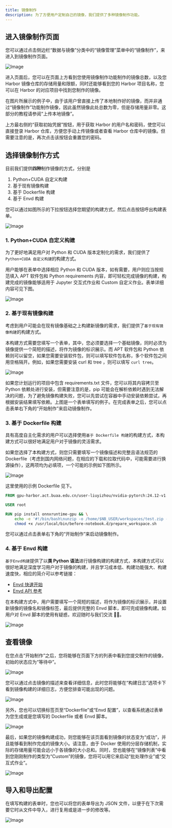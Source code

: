 ```yaml
---
title: 镜像制作
description: 为了方便用户定制自己的镜像，我们提供了多种镜像制作功能。
---
```


## 进入镜像制作页面

您可以通过点击侧边栏“数据与镜像”分类中的“镜像管理”菜单中的“镜像制作”，来进入到镜像制作页面。

![Image](./img/imagebuild-homepage.png)

进入页面后，您可以在页面上方看到您使用镜像制作功能制作的镜像总数，以及您 Harbor 镜像仓库的存储用量和限额，同时还能够看到您的 Harbor 项目名称，您可以在 Harbor 的对应项目中找到您制作的镜像。

在图片所展示的例子中，由于该用户曾直接上传了本地制作好的镜像，而并非通过“镜像制作”功能制作镜像，因此虽然镜像此处总数为零，但是存储用量非零。这部分的教程请参阅“上传本地镜像”。

上方最右侧的“获取初始凭据”按钮，用于获取 Harbor 的用户名和密码，使您可以直接登录 Harbor 仓库，方便您手动上传镜像或者查看 Harbor 仓库中的镜像。但需要注意的是，再次点击该按钮会重置您的密码。

## 选择镜像制作方式

目前我们提供**四种**制作镜像的方式，分别是

1. Python+CUDA 自定义构建
2. 基于现有镜像构建
3. 基于 Dockerfile 构建
4. 基于 Envd 构建

您可以通过如图所示的下拉按钮选择您期望的构建方式，然后点击按钮呼出构建表单。

![Image](./img/imagebuild-dropdown.png)

### 1. Python+CUDA 自定义构建

为了更好地满足用户对 Python 和 CUDA 版本定制化的需求，我们提供了`Python+CUDA 自定义构建`的构建方式。

用户能够在表单中选择相应 Python 和 CUDA 版本，如有需要，用户则应当按规范填入 APT 软件包和 Python requirements 内容，即可轻松完成镜像的构建，构建完成的镜像能够适用于 Jupyter 交互式作业和 Custom 自定义作业。表单详细内容可见下图。

![Image](./img/imagebuild-python+cuda.png)

### 2. 基于现有镜像构建

考虑到用户可能会在现有镜像基础之上构建新镜像的需求，我们提供了`基于现有镜像构建`的构建方式。

本构建方式需要您填写一个表单，其中，您必须要选择一个基础镜像，同时必须为镜像提供一个简短的描述，将作为镜像的标识展示。而 APT 软件包和 Python 依赖则可以留空，如果您需要安装软件包，则可以填写软件包名称，多个软件包之间用空格隔开。例如，如果您需要安装 curl 和 tree ，则可以填写 `curl tree`。

![Image](./img/imagebuild-package.png)

如果您计划运行的项目中包含 requirements.txt 文件，您可以将其内容拷贝至 Python 依赖处进行安装，但需要注意的是，pip 可能会在解析依赖时遇到无法解决的问题，为了避免镜像构建失败，您可以先尝试在容器中手动安装依赖尝试，再根据安装结果填写依赖。上图是一个表单填写的例子。在完成表单之后，您可以点击表单右下角的“开始制作”来启动镜像制作。

### 3. 基于 Dockerfile 构建

具有高度自主化需求的用户可以选择使用`基于 Dockerfile 构建`的构建方式，本构建方式可以很好地满足用户对于镜像的灵活需求。

如果您选择了本构建方式，则您只需要填写一个镜像描述和完整且语法规范的 Dockerfile（考虑到国内网络问题，在相应的下载和拉取代码中，可能需要进行换源操作），这两项均为必填项，一个可能的示例如下图所示。

![Image](./img/imagebuild-dockerfile.png)

这里使用的示例 Dockerfile 见下。

```dockerfile
FROM gpu-harbor.act.buaa.edu.cn/user-liuyizhou/nvidia-pytorch:24.12-v1.2.1

USER root

RUN pip install onnxruntime-gpu && \
    echo -e '#!/bin/bash\nunzip -o /home/$NB_USER/workspaces/test.zip -d /workspace/test' >> /usr/local/bin/before-notebook.d/prepare_workspace.sh && \
    chmod +x /usr/local/bin/before-notebook.d/prepare_workspace.sh
```

您可以通过点击表单右下角的“开始制作”来启动镜像制作。

### 4. 基于 Envd 构建

`基于Envd构建`提供了以**类 Python 语法**进行镜像构建的构建方式，本构建方式可以很好地满足深度学习用户对于镜像的构建，并且学习成本低、构建功能强大、构建速度快，相应的简介可以参考链接：

<Callout title="参考资料">

- [Envd 快速开始](https://envd.tensorchord.ai/guide/getting-started.html)
- [Envd API 参考](https://envd.tensorchord.ai/api/starlark/v1/config.html)

</Callout>

在本构建方式中，用户需要填写一个简短的描述，将作为镜像的标识展示，并设置新镜像的镜像名和镜像标签，最后提供完整的 Envd 脚本，即可完成镜像构建。如用户对 Envd 脚本的使用有疑惑，欢迎随时与我们交流 👏🏻。

![Image](./img/imagebuild-envd-build.png)

## 查看镜像

在您点击“开始制作”之后，您将能够在页面下方的列表中看到您提交制作的镜像，初始的状态应为“等待中”。

![Image](./img/imagebuild-result.png)

您可以通过点击镜像的描述来查看详细信息，此时您将能够在“构建日志”选项卡下看到镜像构建的详细日志，方便您排查可能出现的问题。

![Image](./img/imagebuild-log.png)

另外，您也可以切换标签页至“Dockerfile”或“Envd 配置”，以查看系统通过表单为您生成或是您填写的 Dockerfile 或者 Envd 脚本。

![Image](./img/imagebuild-dockerfile-show.png)

最后，如果您的镜像构建成功，则您能够在该页面看到镜像的状态变为“成功”，并且能够看到制作完成的镜像大小。请注意，由于 Docker 使用的分层存储机制，实际的存储用量可能会远小于各镜像的大小总和。同时，您也能够在“镜像列表”中看到您刚刚制作的类型为“Custom”的镜像，您将可以用它来启动“批处理作业”或“交互式作业”。

![Image](./img/imagebuild-list.png)

## 导入和导出配置

在填写构建的表单时，您也可以将您的表单导出为 JSON 文件，以便于在下次需要它时从文件中导入，进行复用或是进一步的修改等。

![Image](./img/imagebuild-save.png)
